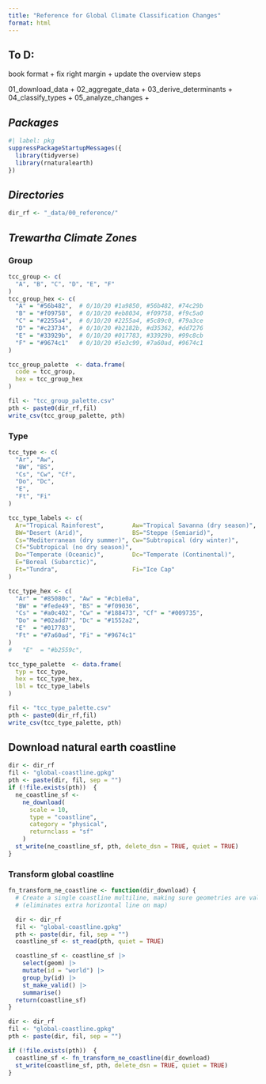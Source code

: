 ```yaml
---
title: "Reference for Global Climate Classification Changes"
format: html
---
```


## To D:

book format
 + fix right margin
 + update the overview steps

01_download_data
 + 
02_aggregate_data
 + 
03_derive_determinants
 + 
04_classify_types
 + 
05_analyze_changes
 + 




## ***Packages***

```r
#| label: pkg
suppressPackageStartupMessages({
  library(tidyverse)
  library(rnaturalearth)
})
```


## ***Directories***

```r
dir_rf <- "_data/00_reference/"
```

## ***Trewartha Climate Zones***

### Group

```r
tcc_group <- c(
  "A", "B", "C", "D", "E", "F"
)
tcc_group_hex <- c(
  "A" = "#56b482",  # 0/10/20 #1a9850, #56b482, #74c29b
  "B" = "#f09758",  # 0/10/20 #eb8034, #f09758, #f9c5a0
  "C" = "#2255a4",  # 0/10/20 #2255a4, #5c89c0, #79a3ce
  "D" = "#c23734",  # 0/10/20 #b2182b, #d35362, #dd7276
  "E" = "#33929b",  # 0/10/20 #017783, #33929b, #99c8cb
  "F" = "#9674c1"   # 0/10/20 #5e3c99, #7a60ad, #9674c1
)

tcc_group_palette  <- data.frame(
  code = tcc_group, 
  hex = tcc_group_hex
)

fil <- "tcc_group_palette.csv"
pth <- paste0(dir_rf,fil)
write_csv(tcc_group_palette, pth)

```

### Type

```r
tcc_type <- c(
  "Ar", "Aw",
  "BW", "BS",
  "Cs", "Cw", "Cf",
  "Do", "Dc",
  "E",
  "Ft", "Fi"
)

tcc_type_labels <- c(
  Ar="Tropical Rainforest",        Aw="Tropical Savanna (dry season)",
  BW="Desert (Arid)",              BS="Steppe (Semiarid)",
  Cs="Mediterranean (dry summer)", Cw="Subtropical (dry winter)",
  Cf="Subtropical (no dry season)",
  Do="Temperate (Oceanic)",        Dc="Temperate (Continental)",
  E="Boreal (Subarctic)",
  Ft="Tundra",                     Fi="Ice Cap"
)

tcc_type_hex <- c(
  "Ar" = "#85080c", "Aw" = "#cb1e0a",
  "BW" = "#fede49", "BS" = "#f09036",
  "Cs" = "#a0c402", "Cw" = "#188473", "Cf" = "#009735",
  "Do" = "#02add7", "Dc" = "#1552a2",
  "E"  = "#017783",
  "Ft" = "#7a60ad", "Fi" = "#9674c1"  
)
#   "E"  = "#b2559c",

tcc_type_palette  <- data.frame(
  typ = tcc_type,
  hex = tcc_type_hex,
  lbl = tcc_type_labels
)

fil <- "tcc_type_palette.csv"
pth <- paste0(dir_rf,fil)
write_csv(tcc_type_palette, pth)

```

## Download natural earth coastline

```r
dir <- dir_rf 
fil <- "global-coastline.gpkg"
pth <- paste(dir, fil, sep = "")
if (!file.exists(pth))  {
  ne_coastline_sf <-
    ne_download(
      scale = 10,
      type = "coastline",
      category = "physical",
      returnclass = "sf"
    )
  st_write(ne_coastline_sf, pth, delete_dsn = TRUE, quiet = TRUE)
}
```

### Transform global coastline

```r

fn_transform_ne_coastline <- function(dir_download) {
  # Create a single coastline multiline, making sure geometries are valid
  # (eliminates extra horizontal line on map)

  dir <- dir_rf 
  fil <- "global-coastline.gpkg"
  pth <- paste(dir, fil, sep = "")
  coastline_sf <- st_read(pth, quiet = TRUE)

  coastline_sf <- coastline_sf |>
    select(geom) |>
    mutate(id = "world") |>
    group_by(id) |>
    st_make_valid() |>
    summarise()
  return(coastline_sf)
}

dir <- dir_rf 
fil <- "global-coastline.gpkg"
pth <- paste(dir, fil, sep = "")

if (!file.exists(pth))  {
  coastline_sf <- fn_transform_ne_coastline(dir_download)
  st_write(coastline_sf, pth, delete_dsn = TRUE, quiet = TRUE)
}

```


